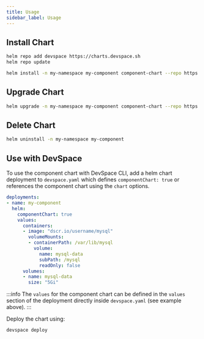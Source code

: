 ```yaml
---
title: Usage
sidebar_label: Usage
---
```


## Install Chart

```bash
helm repo add devspace https://charts.devspace.sh
helm repo update
```

```bash
helm install -n my-namespace my-component component-chart --repo https://charts.loft.sh/
```

## Upgrade Chart
```bash
helm upgrade -n my-namespace my-component component-chart --repo https://charts.loft.sh/
```

## Delete Chart
```bash
helm uninstall -n my-namespace my-component
```

## Use with DevSpace
To use the component chart with DevSpace CLI, add a helm chart deployment to `devspace.yaml` which defines `componentChart: true` or references the component chart using the `chart` options.
```yaml
deployments:
- name: my-component
  helm:
    componentChart: true
    values:
      containers:
      - image: "dscr.io/username/mysql"
        volumeMounts:
        - containerPath: /var/lib/mysql
          volume:
            name: mysql-data
            subPath: /mysql
            readOnly: false
      volumes:
      - name: mysql-data
        size: "5Gi"
```

:::info
The `values` for the component chart can be defined in the `values` section of the deployment directly inside `devspace.yaml` (see example above).
:::

Deploy the chart using:
```bash
devspace deploy
```
